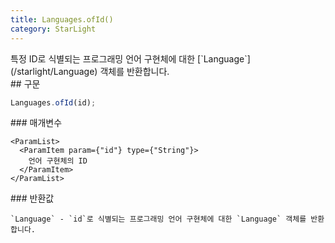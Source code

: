 ```yaml
---
title: Languages.ofId()
category: StarLight
---
```


<Section>
  특정 ID로 식별되는 프로그래밍 언어 구현체에 대한 [`Language`](/starlight/Language) 객체를 반환합니다.
</Section>
<Section>
  ## 구문

  ~~~js
  Languages.ofId(id);
  ~~~

  <Section>
    ### 매개변수

    <ParamList>
      <ParamItem param={"id"} type={"String"}>
        언어 구현체의 ID
      </ParamItem>
    </ParamList>
  </Section>
  <Section>
    ### 반환값

    `Language` - `id`로 식별되는 프로그래밍 언어 구현체에 대한 `Language` 객체를 반환합니다.
  </Section>
</Section>